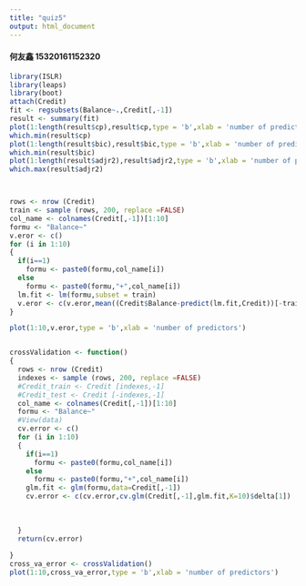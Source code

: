 ```yaml
---
title: "quiz5"
output: html_document
---
```


#### 何友鑫 15320161152320
```r
library(ISLR)
library(leaps)
library(boot)
attach(Credit)
fit <- regsubsets(Balance~.,Credit[,-1])
result <- summary(fit)
plot(1:length(result$cp),result$cp,type = 'b',xlab = 'number of predictors')
which.min(result$cp)
plot(1:length(result$bic),result$bic,type = 'b',xlab = 'number of predictors')
which.min(result$bic)
plot(1:length(result$adjr2),result$adjr2,type = 'b',xlab = 'number of predictors')
which.max(result$adjr2)



rows <- nrow (Credit)    
train <- sample (rows, 200, replace =FALSE)   
col_name <- colnames(Credit[,-1])[1:10]  
formu <- "Balance~"
v.eror <- c()
for (i in 1:10) 
{
  if(i==1)
    formu <- paste0(formu,col_name[i])
  else
    formu <- paste0(formu,"+",col_name[i])
  lm.fit <- lm(formu,subset = train)
  v.eror <- c(v.eror,mean((Credit$Balance-predict(lm.fit,Credit))[-train]^2))
}

plot(1:10,v.eror,type = 'b',xlab = 'number of predictors')


crossValidation <- function()
{
  rows <- nrow (Credit)    
  indexes <- sample (rows, 200, replace =FALSE)   
  #Credit_train <- Credit [indexes,-1]
  #Credit_test <- Credit [-indexes,-1]
  col_name <- colnames(Credit[,-1])[1:10]  
  formu <- "Balance~"
  #View(data)
  cv.error <- c()
  for (i in 1:10) 
  {
    if(i==1)
      formu <- paste0(formu,col_name[i])
    else
      formu <- paste0(formu,"+",col_name[i])
    glm.fit <- glm(formu,data=Credit[,-1])
    cv.error <- c(cv.error,cv.glm(Credit[,-1],glm.fit,K=10)$delta[1])
    
 
    
  }
  return(cv.error)
  
}
cross_va_error <- crossValidation()
plot(1:10,cross_va_error,type = 'b',xlab = 'number of predictors')




```
